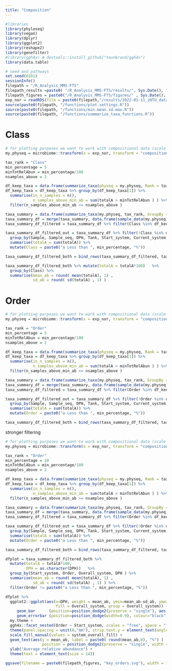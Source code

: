 ```yaml
---
title: "Composition"
---
```


```r
#libraries
library(phyloseq)
library(vegan)
library(dplyr)
library(ggplot2)
library(reshape2)
library(genefilter)
#library(ggh4x) # devtools::install_github("teunbrand/ggh4x")
library(data.table)
```

```r
# seed and pathways
set.seed(0201)
sessionInfo()
filepath = "/R_Analysis_MMS-FTS"
filepath_results =paste0( "/R_Analysis_MMS-FTS/results/", Sys.Date(), "_")
filepath_figures = paste0("/R_Analysis_MMS-FTS/figures/" , Sys.Date(), "_")
exp_nor = readRDS(file = paste0(filepath,"/results/2022-01-11_zOTU_dataset_scaled_rarified.rds") )
source(paste0(filepath, "/functions/plot.settings.R"))
source(paste0(filepath, "/functions/min.mean.sd.max.R"))
source(paste0(filepath, "/functions/summarize_taxa_functions.R"))
```
# Class
```r
# for plotting purposes we want to work with compositional data (scale in percentage)
my.physeq = microbiome::transform(x = exp_nor, transform = "compositional")

tax_rank = "Class"
min_percentage = 5
minTotRelAbun = min_percentage/100
nsamples_above = 2 

df_keep_taxa = data.frame(summarize_taxa(physeq = my.physeq, Rank = tax_rank, GroupBy = "Sample"))
df_keep_taxa = df_keep_taxa %>% group_by(df_keep_taxa[1]) %>% 
  summarise(in_n_samples = n(), 
            n_samples_above_min_ab = sum(totalA > minTotRelAbun ) ) %>%
  filter(n_samples_above_min_ab >= nsamples_above )

taxa_summary = data.frame(summarize_taxa(my.physeq, tax_rank, GroupBy = c("Sample")))
taxa_summary_df = merge(taxa_summary, data.frame(sample_data(my.physeq)), by = "Sample")
taxa_summary_df_filtered = taxa_summary_df %>% filter(Class %in% df_keep_taxa$Class ) 

taxa_summary_df_filtered_out = taxa_summary_df %>% filter(!Class %in% df_keep_taxa$Class ) %>%
  group_by(Sample, Sample_seq, DPH, Tank, Start_system, Current_system, Overall_system, cc, cc_s, Current_water) %>%
  summarise(totalA = sum(totalA)) %>%
  mutate(Class = paste0("a Less than ", min_percentage, "%")) 

taxa_summary_df_filtered_both = bind_rows(taxa_summary_df_filtered, taxa_summary_df_filtered_out)
```

```r
taxa_summary_df_filtered_both %>% mutate(totalA = totalA*100)   %>%
  group_by(Class) %>% 
  summarise(mean_ab = round( mean(totalA), 1) , 
            sd_ab = round( sd(totalA) , 1) )  
```

# Order
```r
# for plotting purposes we want to work with compositional data (scale in percentage)
my.physeq = microbiome::transform(x = exp_nor, transform = "compositional")

tax_rank = "Order"
min_percentage = 5
minTotRelAbun = min_percentage/100
nsamples_above = 2 

df_keep_taxa = data.frame(summarize_taxa(physeq = my.physeq, Rank = tax_rank, GroupBy = "Sample"))
df_keep_taxa = df_keep_taxa %>% group_by(df_keep_taxa[1]) %>% 
  summarise(in_n_samples = n(), 
            n_samples_above_min_ab = sum(totalA > minTotRelAbun ) ) %>%
  filter(n_samples_above_min_ab >= nsamples_above )

taxa_summary = data.frame(summarize_taxa(my.physeq, tax_rank, GroupBy = c("Sample")))
taxa_summary_df = merge(taxa_summary, data.frame(sample_data(my.physeq)), by = "Sample")
taxa_summary_df_filtered = taxa_summary_df %>% filter(Order %in% df_keep_taxa$Order ) 

taxa_summary_df_filtered_out = taxa_summary_df %>% filter(!Order %in% df_keep_taxa$Order ) %>%
  group_by(Sample, Sample_seq, DPH, Tank, Start_system, Current_system, Overall_system, cc, cc_s, Current_water) %>%
  summarise(totalA = sum(totalA)) %>%
  mutate(Order = paste0("a Less than ", min_percentage, "%")) 

taxa_summary_df_filtered_both = bind_rows(taxa_summary_df_filtered, taxa_summary_df_filtered_out)
```
stronger filtering
```r
# for plotting purposes we want to work with compositional data (scale in percentage)
my.physeq = microbiome::transform(x = exp_nor, transform = "compositional")

tax_rank = "Order"
min_percentage = 20
minTotRelAbun = min_percentage/100
nsamples_above = 2 

df_keep_taxa = data.frame(summarize_taxa(physeq = my.physeq, Rank = tax_rank, GroupBy = "Sample"))
df_keep_taxa = df_keep_taxa %>% group_by(df_keep_taxa[1]) %>% 
  summarise(in_n_samples = n(), 
            n_samples_above_min_ab = sum(totalA > minTotRelAbun ) ) %>%
  filter(n_samples_above_min_ab >= nsamples_above )

taxa_summary = data.frame(summarize_taxa(my.physeq, tax_rank, GroupBy = c("Sample")))
taxa_summary_df = merge(taxa_summary, data.frame(sample_data(my.physeq)), by = "Sample")
taxa_summary_df_filtered = taxa_summary_df %>% filter(Order %in% df_keep_taxa$Order ) 

taxa_summary_df_filtered_out = taxa_summary_df %>% filter(!Order %in% df_keep_taxa$Order ) %>%
  group_by(Sample, Sample_seq, DPH, Tank, Start_system, Current_system, Overall_system, cc, cc_s, Current_water) %>%
  summarise(totalA = sum(totalA)) %>%
  mutate(Order = paste0("a Less than ", min_percentage, "%")) 

taxa_summary_df_filtered_both = bind_rows(taxa_summary_df_filtered, taxa_summary_df_filtered_out)
```

```r
dfplot = taxa_summary_df_filtered_both %>% 
  mutate(totalA = totalA*100,
         DPH = as.character(DPH))   %>%
  group_by(Start_system, Order, Overall_system, DPH ) %>% 
  summarise(mean_ab = round( mean(totalA), 1) , 
            sd_ab = round( sd(totalA) , 1) ) %>%
  filter(Order != paste0("a Less than ", min_percentage, "%")) 

dfplot %>% 
  ggplot2::ggplot(aes(x=DPH, weight = mean_ab, ymin=mean_ab-sd_ab, ymax=mean_ab+sd_ab, 
                      fill = Overall_system, group = Overall_system)) + 
     geom_bar      (position=position_dodge2(preserve = "single"), aes(y=mean_ab), stat="identity", color = "black") +
     geom_errorbar (position=position_dodge(width=0.9), colour="black", width = 0.2) +
  my.theme + 
  ggh4x::facet_nested(Order ~ Start_system, scales = "free", space = "free_x") +
  theme(panel.spacing = unit(0,"mm"), strip.text.y = element_text(angle = 0)) + 
  scale_fill_manual(values = system_overall_fill) + 
  geom_text(aes(y = mean_ab, label = paste0( round(mean_ab,0), "%") ) , vjust = -0.9, size = 3,  
                position = position_dodge2(preserve = "single", width = 0.9) )  + 
  ylab("Average relative abundance") + 
  theme(text = element_text(size = 14))

ggsave(filename = paste0(filepath_figures, "key_orders.svg"), width = 180, height = 100, units = "mm")
```